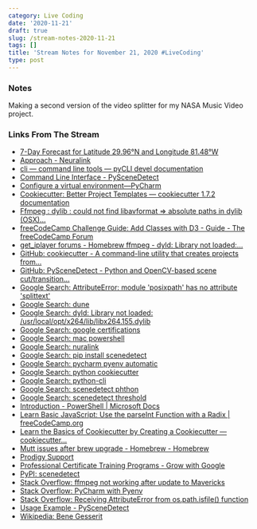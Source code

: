 ```yaml
---
category: Live Coding
date: '2020-11-21'
draft: true
slug: /stream-notes-2020-11-21
tags: []
title: 'Stream Notes for November 21, 2020 #LiveCoding'
type: post
---
```



### Notes

Making a second version of the video splitter for my NASA Music Video project.


### Links From The Stream


- [7-Day Forecast for Latitude 29.96°N and Longitude 81.48°W](https://forecast.weather.gov/MapClick.php?lat=29.959916900000053&lon=-81.48883969999997)
- [Approach - Neuralink](https://neuralink.com/approach/)
- [cli — command line tools — pyCLI devel documentation](https://pythonhosted.org/pyCLI/)
- [Command Line Interface - PySceneDetect](https://pyscenedetect.readthedocs.io/en/latest/examples/usage/)
- [Configure a virtual environment—PyCharm](https://www.jetbrains.com/help/pycharm/creating-virtual-environment.html)
- [Cookiecutter: Better Project Templates — cookiecutter 1.7.2 documentation](https://cookiecutter.readthedocs.io/en/1.7.2/)
- [Ffmpeg : dylib : could not find libavformat => absolute paths in dylib (OSX)...](https://discourse.brew.sh/t/ffmpeg-dylib-could-not-find-libavformat-absolute-paths-in-dylib-osx/5678)
- [freeCodeCamp Challenge Guide: Add Classes with D3 - Guide - The freeCodeCamp Forum](https://forum.freecodecamp.org/t/freecodecamp-challenge-guide-add-classes-with-d3/301473)
- [get_iplayer forums - Homebrew ffmpeg - dyld: Library not loaded:...](https://forums.squarepenguin.co.uk/thread-1676.html)
- [GitHub: cookiecutter - A command-line utility that creates projects from...](https://github.com/cookiecutter/cookiecutter)
- [GitHub: PySceneDetect - Python and OpenCV-based scene cut/transition...](https://github.com/Breakthrough/PySceneDetect)
- [Google Search: AttributeError: module 'posixpath' has no attribute 'splittext'](https://www.google.com/search?client=safari&rls=en&q=AttributeError:+module+%27posixpath%27+has+no+attribute+%27splittext%27&ie=UTF-8&oe=UTF-8)
- [Google Search: dune](https://www.google.com/search?client=safari&rls=en&q=dune&ie=UTF-8&oe=UTF-8)
- [Google Search: dyld: Library not loaded: /usr/local/opt/x264/lib/libx264.155.dylib](https://www.google.com/search?client=safari&rls=en&q=dyld:+Library+not+loaded:+/usr/local/opt/x264/lib/libx264.155.dylib&ie=UTF-8&oe=UTF-8)
- [Google Search: google certifications](https://www.google.com/search?client=safari&rls=en&q=google+certifications&ie=UTF-8&oe=UTF-8)
- [Google Search: mac powershell](https://www.google.com/search?client=safari&rls=en&q=mac+powershell&ie=UTF-8&oe=UTF-8)
- [Google Search: nuralink](https://www.google.com/search?client=safari&rls=en&q=nuralink&ie=UTF-8&oe=UTF-8)
- [Google Search: pip install scenedetect](https://www.google.com/search?client=safari&rls=en&q=pip+install+scenedetect&ie=UTF-8&oe=UTF-8)
- [Google Search: pycharm pyenv automatic](https://www.google.com/search?newwindow=1&client=safari&rls=en&ei=Tb65X4P6KbKqwbkPh5yF2A0&q=pycharm+pyenv+automatic+&oq=pycharm+pyenv+automatic+&gs_lcp=CgZwc3ktYWIQAzIFCCEQoAEyBQghEKABMgUIIRCrAjoECAAQRzoFCAAQyQM6AggAOgYIABAWEB46CAgAEBYQChAeOgkIABDJAxAWEB46BwghEAoQoAFQhfQEWIiEBWCjhgVoAHACeACAAY4BiAHHCJIBAzguM5gBAKABAaoBB2d3cy13aXrIAQjAAQE&sclient=psy-ab&ved=0ahUKEwjD1LPA_5TtAhUyVTABHQdOAdsQ4dUDCAw&uact=5)
- [Google Search: python cookiecutter](https://www.google.com/search?client=safari&rls=en&q=python+cookiecutter&ie=UTF-8&oe=UTF-8)
- [Google Search: python-cli](https://www.google.com/search?client=safari&rls=en&q=python-cli&ie=UTF-8&oe=UTF-8)
- [Google Search: scenedetect phthon](https://www.google.com/search?client=safari&rls=en&q=scenedetect+phthon&ie=UTF-8&oe=UTF-8)
- [Google Search: scenedetect threshold](https://www.google.com/search?client=safari&rls=en&q=scenedetect+threshold&ie=UTF-8&oe=UTF-8)
- [Introduction - PowerShell | Microsoft Docs](https://docs.microsoft.com/en-us/powershell/scripting/learn/ps101/00-introduction?view=powershell-7.1)
- [Learn Basic JavaScript: Use the parseInt Function with a Radix | freeCodeCamp.org](https://www.freecodecamp.org/learn/javascript-algorithms-and-data-structures/basic-javascript/use-the-parseint-function-with-a-radix)
- [Learn the Basics of Cookiecutter by Creating a Cookiecutter — cookiecutter...](https://cookiecutter.readthedocs.io/en/1.7.2/first_steps.html)
- [Mutt issues after brew upgrade - Homebrew - Homebrew](https://discourse.brew.sh/t/mutt-issues-after-brew-upgrade/5667)
- [Prodigy Support](https://support.prodi.gy/)
- [Professional Certificate Training Programs - Grow with Google](https://grow.google/certificates/)
- [PyPI: scenedetect](https://pypi.org/project/scenedetect/)
- [Stack Overflow: ffmpeg not working after update to Mavericks](https://stackoverflow.com/questions/26431918/ffmpeg-not-working-after-update-to-mavericks)
- [Stack Overflow: PyCharm with Pyenv](https://stackoverflow.com/questions/41129504/pycharm-with-pyenv)
- [Stack Overflow: Receiving AttributeError from os.path.isfile() function](https://stackoverflow.com/questions/23573205/receiving-attributeerror-from-os-path-isfile-function)
- [Usage Example - PySceneDetect](https://pyscenedetect.readthedocs.io/en/latest/examples/usage-example/)
- [Wikipedia: Bene Gesserit](https://en.wikipedia.org/wiki/Bene_Gesserit#Litany_against_fear)